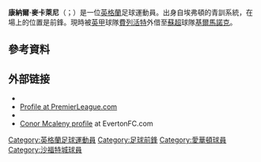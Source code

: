 {{noteTA
|G1=Football
|G2=EPL
|G3=FAcup
}}
{{Infobox football biography
|name        = 康納爾·麥卡萊尼
|image       = Conor McAleny 2011.jpg
|image_size  = 150
|caption     = 
|fullname    = Conor Michael McAleny<ref name="fmp">Findmypast.com birth records 1837–2006</ref>
|birth_date  = {{birth date and age|1992|8|12|df=y}}
|birth_place = [[英格蘭|英格蘭]]{{le|惠斯頓|Whiston, Merseyside}}<ref name="fmp"/>
|height      = {{height|ft=5|in=10}}<ref>{{cite book|editor1-first=Glenda|editor1-last=Rollin|editor2-first=Jack|editor2-last=Rollin|title=Sky Sports Football Yearbook 2012–2013|year=2012|publisher=[[Headline_Publishing_Group|Headline]]|location=London|isbn=978-0-7553-6356-8|page=468|edition=43rd}}</ref>
|position    = [[前鋒|前鋒]]
|currentclub = [[基马诺克足球俱乐部|基爾馬諾克]]<br />(on loan from [[弗利特伍德镇足球俱乐部|費列活特]])
|clubnumber  = 15
|youthyears1 = 2003–2011
|youthclubs1 = [[埃弗顿足球俱乐部|愛華頓]]
|years1      = 2011–2017
|clubs1      = [[埃弗顿足球俱乐部|愛華頓]]
|caps1       = 2<!-- when you do the stats, please can you also change the as-of date (club-update parameter below) to a date/time at which the stats are correct, thanks -->
|goals1       = 0
|years2      = 2012
|clubs2      = → [[斯坎索普联足球俱乐部|斯肯索普]] (loan)
|caps2       = 3
|goals2      = 0
|years3      = 2013
|clubs3      = → [[布伦特福德足球俱乐部|賓福特]] (loan)
|caps3       = 4
|goals3      = 0
|years4      = 2015
|clubs4      = → [[卡迪夫城足球俱乐部|卡迪夫城]] (loan)
|caps4       = 8
|goals4      = 2
|years5      = 2015
|clubs5      = → [[查尔顿竞技足球俱乐部|查爾頓]] (loan)
|caps5       = 8
|goals5      = 0
|years6   =2016
|clubs6    =  → [[威根竞技足球俱乐部|韋根]] (loan)
|caps6   = 13
|goals6    = 4
|years7   =2017
|clubs7    = → [[牛津联足球俱乐部|牛津聯]] (loan)
|caps7     = 18
|goals7    = 10
|years8    = 2017–
|clubs8    = [[弗利特伍德镇足球俱乐部|費列活特]]
|caps8     = 38
|goals8    = 5
|years9    = 2019–
|clubs9    = → [[基马诺克足球俱乐部|基爾馬諾克]] (loan)
|caps9     = 5
|goals9    = 2
|club-update = 19:28, 16 March 2019 (UTC)
}}

'''康納爾·麥卡萊尼'''（{{lang-en|Conor McAleny}}；{{bd|1992年|8月12日}}）是一位[[英格蘭|英格蘭]]足球運動員。出身自埃弗頓的青訓系統，在場上的位置是前鋒。現時被[[英格蘭足球甲級聯賽|英甲]]球隊[[弗利特伍德镇足球俱乐部|費列活特]]外借至[[蘇超|蘇超]]球隊[[基马诺克足球俱乐部|基爾馬諾克]]。

==參考資料==
{{Reflist}}

==外部链接==
*{{UEFA player|250015673}}
*[http://www.premierleague.com/en-gb/players/profile.overview.html/conor-mcaleny-2 Profile at PremierLeague.com] {{Wayback|url=http://www.premierleague.com/en-gb/players/profile.overview.html/conor-mcaleny-2 |date=20140911095222 }}
*{{Soccerbase|53086}}
*[https://web.archive.org/web/20150924050339/http://www.evertonfc.com/player-profile/conor-mcaleny Conor Mcaleny profile] at EvertonFC.com

{{DEFAULTSORT:McAlaney, Conor}}
[[Category:英格蘭足球運動員|Category:英格蘭足球運動員]]
[[Category:足球前鋒|Category:足球前鋒]]
[[Category:愛華頓球員|Category:愛華頓球員]]
[[Category:沙福特城球員|Category:沙福特城球員]]